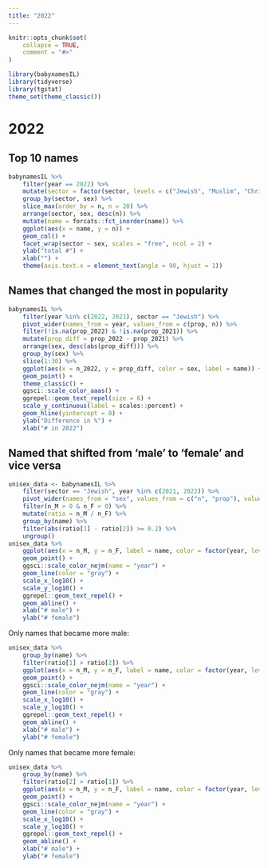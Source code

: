 ```yaml
---
title: "2022"
---
```


```r
knitr::opts_chunk$set(
    collapse = TRUE,
    comment = "#>"
)
```

```r
library(babynamesIL)
library(tidyverse)
library(tgstat)
theme_set(theme_classic())
```

# 2022

## Top 10 names

```r
babynamesIL %>%
    filter(year == 2022) %>%
    mutate(sector = factor(sector, levels = c("Jewish", "Muslim", "Christian", "Druze", "Other"))) %>%
    group_by(sector, sex) %>%
    slice_max(order_by = n, n = 20) %>%
    arrange(sector, sex, desc(n)) %>%
    mutate(name = forcats::fct_inorder(name)) %>%
    ggplot(aes(x = name, y = n)) +
    geom_col() +
    facet_wrap(sector ~ sex, scales = "free", ncol = 2) +
    ylab("total #") +
    xlab("") +
    theme(axis.text.x = element_text(angle = 90, hjust = 1))
```

## Names that changed the most in popularity

```r
babynamesIL %>%
    filter(year %in% c(2022, 2021), sector == "Jewish") %>%
    pivot_wider(names_from = year, values_from = c(prop, n)) %>%
    filter(!is.na(prop_2022) & !is.na(prop_2021)) %>%
    mutate(prop_diff = prop_2022 - prop_2021) %>%
    arrange(sex, desc(abs(prop_diff))) %>%
    group_by(sex) %>%
    slice(1:30) %>%
    ggplot(aes(x = n_2022, y = prop_diff, color = sex, label = name)) +
    geom_point() +
    theme_classic() +
    ggsci::scale_color_aaas() +
    ggrepel::geom_text_repel(size = 6) +
    scale_y_continuous(label = scales::percent) +
    geom_hline(yintercept = 0) +
    ylab("Difference in %") +
    xlab("# in 2022")
```

## Named that shifted from 'male' to 'female' and vice versa

```r
unisex_data <- babynamesIL %>%
    filter(sector == "Jewish", year %in% c(2021, 2022)) %>%
    pivot_wider(names_from = "sex", values_from = c("n", "prop"), values_fill = 0) %>%
    filter(n_M > 0 & n_F > 0) %>%
    mutate(ratio = n_M / n_F) %>%
    group_by(name) %>%
    filter(abs(ratio[1] - ratio[2]) >= 0.2) %>%
    ungroup()
unisex_data %>%
    ggplot(aes(x = n_M, y = n_F, label = name, color = factor(year, levels = c(2022, 2021)), group = name)) +
    geom_point() +
    ggsci::scale_color_nejm(name = "year") +
    geom_line(color = "gray") +
    scale_x_log10() +
    scale_y_log10() +
    ggrepel::geom_text_repel() +
    geom_abline() +
    xlab("# male") +
    ylab("# female")
```

Only names that became more male: 
  
```r
unisex_data %>%
    group_by(name) %>%
    filter(ratio[1] > ratio[2]) %>%
    ggplot(aes(x = n_M, y = n_F, label = name, color = factor(year, levels = c(2022, 2021)), group = name)) +
    geom_point() +
    ggsci::scale_color_nejm(name = "year") +
    geom_line(color = "gray") +
    scale_x_log10() +
    scale_y_log10() +
    ggrepel::geom_text_repel() +
    geom_abline() +
    xlab("# male") +
    ylab("# female")
```

Only names that became more female: 

```r
unisex_data %>%
    group_by(name) %>%
    filter(ratio[2] > ratio[1]) %>%
    ggplot(aes(x = n_M, y = n_F, label = name, color = factor(year, levels = c(2022, 2021)), group = name)) +
    geom_point() +
    ggsci::scale_color_nejm(name = "year") +
    geom_line(color = "gray") +
    scale_x_log10() +
    scale_y_log10() +
    ggrepel::geom_text_repel() +
    geom_abline() +
    xlab("# male") +
    ylab("# female")
```
